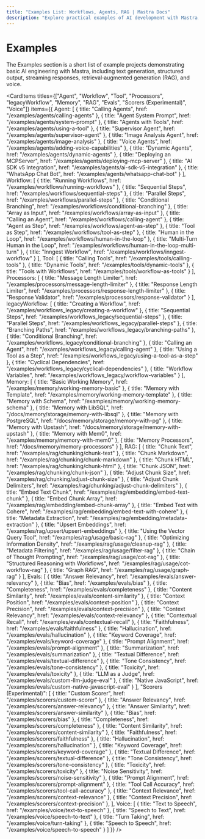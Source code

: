 ```yaml
---
title: "Examples List: Workflows, Agents, RAG | Mastra Docs"
description: "Explore practical examples of AI development with Mastra, including text generation, RAG implementations, structured outputs, and multi-modal interactions. Learn how to build AI applications using OpenAI, Anthropic, and Google Gemini."
---
```



# Examples

The Examples section is a short list of example projects demonstrating basic AI engineering with Mastra, including text generation, structured output, streaming responses, retrieval‐augmented generation (RAG), and voice.

<CardItems
  titles={["Agent", "Workflow", "Tool", "Processors", "legacyWorkflow", "Memory", "RAG", "Evals", "Scorers (Experimental)", "Voice"]}
  items={{
    Agent: [
      { title: "Calling Agents", href: "/examples/agents/calling-agents" },
      { title: "Agent System Prompt", href: "/examples/agents/system-prompt" },
      { title: "Agents with Tools", href: "/examples/agents/using-a-tool" },
      { title: "Supervisor Agent", href: "/examples/agents/supervisor-agent" },
      { title: "Image Analysis Agent", href: "/examples/agents/image-analysis" },
      { title: "Voice Agents", href: "/examples/agents/adding-voice-capabilities" },
      { title: "Dynamic Agents", href: "/examples/agents/dynamic-agents" },
      { title: "Deploying an MCPServer", href: "/examples/agents/deploying-mcp-server" },
      { title: "AI SDK v5 Integration", href: "/examples/agents/ai-sdk-v5-integration" },
      { title: "WhatsApp Chat Bot", href: "/examples/agents/whatsapp-chat-bot" }
    ],
    Workflow: [
      { title: "Running Workflows", href: "/examples/workflows/running-workflows" },
      { title: "Sequential Steps", href: "/examples/workflows/sequential-steps" },
      { title: "Parallel Steps", href: "/examples/workflows/parallel-steps" },
      { title: "Conditional Branching", href: "/examples/workflows/conditional-branching" },
      { title: "Array as Input", href: "/examples/workflows/array-as-input" },
      { title: "Calling an Agent", href: "/examples/workflows/calling-agent" },
      { title: "Agent as Step", href: "/examples/workflows/agent-as-step" },
      { title: "Tool as Step", href: "/examples/workflows/tool-as-step" },
      { title: "Human in the Loop", href: "/examples/workflows/human-in-the-loop" },
      { title: "Multi-Turn Human in the Loop", href: "/examples/workflows/human-in-the-loop-multi-turn" },
      { title: "Inngest Workflow", href: "/examples/workflows/inngest-workflow" }
    ],
    Tool: [
      { title: "Calling Tools", href: "/examples/tools/calling-tools" },
      { title: "Dynamic Tools", href: "/examples/tools/dynamic-tools" },
      { title: "Tools with Workflows", href: "/examples/tools/workflow-as-tools" }
    ],
    Processors: [
      { title: "Message Length Limiter", href: "/examples/processors/message-length-limiter" },
      { title: "Response Length Limiter", href: "/examples/processors/response-length-limiter" },
      { title: "Response Validator", href: "/examples/processors/response-validator" }
    ],
    legacyWorkflow: [
      { title: "Creating a Workflow", href: "/examples/workflows_legacy/creating-a-workflow" },
      { title: "Sequential Steps", href: "/examples/workflows_legacy/sequential-steps" },
      { title: "Parallel Steps", href: "/examples/workflows_legacy/parallel-steps" },
      { title: "Branching Paths", href: "/examples/workflows_legacy/branching-paths" },
      { title: "Conditional Branching", href: "/examples/workflows_legacy/conditional-branching" },
      { title: "Calling an Agent", href: "/examples/workflows_legacy/calling-agent" },
      { title: "Using a Tool as a Step", href: "/examples/workflows_legacy/using-a-tool-as-a-step" },
      { title: "Cyclical Dependencies", href: "/examples/workflows_legacy/cyclical-dependencies" },
      { title: "Workflow Variables", href: "/examples/workflows_legacy/workflow-variables" }
    ],
    Memory: [
      { title: "Basic Working Memory", href: "/examples/memory/working-memory-basic" },
      { title: "Memory with Template", href: "/examples/memory/working-memory-template" },
      { title: "Memory with Schema", href: "/examples/memory/working-memory-schema" },
      { title: "Memory with LibSQL", href: "/docs/memory/storage/memory-with-libsql" },
      { title: "Memory with PostgreSQL", href: "/docs/memory/storage/memory-with-pg" },
      { title: "Memory with Upstash", href: "/docs/memory/storage/memory-with-upstash" },
      { title: "Memory with Mem0", href: "/examples/memory/memory-with-mem0" },
      { title: "Memory Processors", href: "/docs/memory/memory-processors" }
    ],
    RAG: [
      { title: "Chunk Text", href: "/examples/rag/chunking/chunk-text" },
      { title: "Chunk Markdown", href: "/examples/rag/chunking/chunk-markdown" },
      { title: "Chunk HTML", href: "/examples/rag/chunking/chunk-html" },
      { title: "Chunk JSON", href: "/examples/rag/chunking/chunk-json" },
      { title: "Adjust Chunk Size", href: "/examples/rag/chunking/adjust-chunk-size" },
      { title: "Adjust Chunk Delimiters", href: "/examples/rag/chunking/adjust-chunk-delimiters" },
      { title: "Embed Text Chunk", href: "/examples/rag/embedding/embed-text-chunk" },
      { title: "Embed Chunk Array", href: "/examples/rag/embedding/embed-chunk-array" },
      { title: "Embed Text with Cohere", href: "/examples/rag/embedding/embed-text-with-cohere" },
      { title: "Metadata Extraction", href: "/examples/rag/embedding/metadata-extraction" },
      { title: "Upsert Embeddings", href: "/examples/rag/upsert/upsert-embeddings" },
      { title: "Using the Vector Query Tool", href: "/examples/rag/usage/basic-rag" },
      { title: "Optimizing Information Density", href: "/examples/rag/usage/cleanup-rag" },
      { title: "Metadata Filtering", href: "/examples/rag/usage/filter-rag" },
      { title: "Chain of Thought Prompting", href: "/examples/rag/usage/cot-rag" },
      { title: "Structured Reasoning with Workflows", href: "/examples/rag/usage/cot-workflow-rag" },
      { title: "Graph RAG", href: "/examples/rag/usage/graph-rag" }
    ],
    Evals: [
      { title: "Answer Relevancy", href: "/examples/evals/answer-relevancy" },
      { title: "Bias", href: "/examples/evals/bias" },
      { title: "Completeness", href: "/examples/evals/completeness" },
      { title: "Content Similarity", href: "/examples/evals/content-similarity" },
      { title: "Context Position", href: "/examples/evals/context-position" },
      { title: "Context Precision", href: "/examples/evals/context-precision" },
      { title: "Context Relevancy", href: "/examples/evals/context-relevancy" },
      { title: "Contextual Recall", href: "/examples/evals/contextual-recall" },
      { title: "Faithfulness", href: "/examples/evals/faithfulness" },
      { title: "Hallucination", href: "/examples/evals/hallucination" },
      { title: "Keyword Coverage", href: "/examples/evals/keyword-coverage" },
      { title: "Prompt Alignment", href: "/examples/evals/prompt-alignment" },
      { title: "Summarization", href: "/examples/evals/summarization" },
      { title: "Textual Difference", href: "/examples/evals/textual-difference" },
      { title: "Tone Consistency", href: "/examples/evals/tone-consistency" },
      { title: "Toxicity", href: "/examples/evals/toxicity" },
      { title: "LLM as a Judge", href: "/examples/evals/custom-llm-judge-eval" },
      { title: "Native JavaScript", href: "/examples/evals/custom-native-javascript-eval" }
    ],
    "Scorers (Experimental)": [
      { title: "Custom Scorer", href: "/examples/scorers/custom-scorer" },
      { title: "Answer Relevancy", href: "/examples/scorers/answer-relevancy" },
      { title: "Answer Similarity", href: "/examples/scorers/answer-similarity" },
      { title: "Bias", href: "/examples/scorers/bias" },
      { title: "Completeness", href: "/examples/scorers/completeness" },
      { title: "Content Similarity", href: "/examples/scorers/content-similarity" },
      { title: "Faithfulness", href: "/examples/scorers/faithfulness" },
      { title: "Hallucination", href: "/examples/scorers/hallucination" },
      { title: "Keyword Coverage", href: "/examples/scorers/keyword-coverage" },
      { title: "Textual Difference", href: "/examples/scorers/textual-difference" },
      { title: "Tone Consistency", href: "/examples/scorers/tone-consistency" },
      { title: "Toxicity", href: "/examples/scorers/toxicity" },
      { title: "Noise Sensitivity", href: "/examples/scorers/noise-sensitivity" },
      { title: "Prompt Alignment", href: "/examples/scorers/prompt-alignment" },
      { title: "Tool Call Accuracy", href: "/examples/scorers/tool-call-accuracy" },
      { title: "Context Relevance", href: "/examples/scorers/context-relevance" },
      { title: "Context Precision", href: "/examples/scorers/context-precision" },
    ],
    Voice: [
      { title: "Text to Speech", href: "/examples/voice/text-to-speech" },
      { title: "Speech to Text", href: "/examples/voice/speech-to-text" },
      { title: "Turn Taking", href: "/examples/voice/turn-taking" },
      { title: "Speech to Speech", href: "/examples/voice/speech-to-speech" }
    ]
  }}
/>
